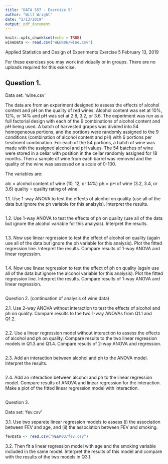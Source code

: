 ```yaml
---
title: "DATA 557 - Exercise 5"
author: "Will Wright"
date: "2/13/2019"
output: pdf_document
---
```


```r
knitr::opts_chunk$set(echo = TRUE)
wineData <- read.csv("WEEK06/wine.csv")
```

Applied Statistics and Design of Experiments
Exercise 5
February 13, 2019

For these exercises you may work individually or in groups. There are no uploads required for this exercise.

## Question 1.

Data set: ‘wine.csv’

The data are from an experiment designed to assess the effects of alcohol content and pH on the quality of red wines. Alcohol content was set at 10%, 12%, or 14% and pH was set at 2.8, 3.2, or 3.6. The experiment was run as a full factorial design with each of the 9 combinations of alcohol content and pH being used. A batch of harvested grapes was divided into 54 homogeneous portions, and the portions were randomly assigned to the 9 conditions (combination of alcohol content and pH) with 6 portions per treatment combination. For each of the 54 portions, a batch of wine was made with the assigned alcohol and pH values. The 54 batches of wine were stored in a cellar with position in the cellar randomly assigned for 18 months. Then a sample of wine from each barrel was removed and the quality of the wine was assessed on a scale of 0-100.

The variables are:

alc = alcohol content of wine (10, 12, or 14%)
ph = pH of wine (3.2, 3.4, or 3.6)
quality = quality rating of wine

1.1. Use 1-way ANOVA to test the effects of alcohol on quality (use all of the data but ignore the ph variable for this analsyis). Interpret the results.

```r

```

1.2. Use 1-way ANOVA to test the effects of ph on quality (use all of the data but ignore the alcohol variable for this analysis). Interpret the results.

```r

```

1.3. Now use linear regression to test the effect of alcohol on quality (again use all of the data but ignore the ph variable for this analysis). Plot the fitted regression line. Interpret the results. Compare results of 1-way ANOVA and linear regression.

```r

```

1.4. Now use linear regression to test the effect of ph on quality (again use all of the data but ignore the alcohol variable for this analysis). Plot the fitted regression line. Interpret the results. Compare results of 1-way ANOVA and linear regression.

```r

```

Question 2. (continuation of analysis of wine data)

2.1. Use 2-way ANOVA without interaction to test the effects of alcohol and ph on quality. Compare results to the two 1-way ANOVAs from Q1.1 and Q1.2.

```r

```

2.2. Use a linear regression model without interaction to assess the effects of alcohol and ph on quality. Compare results to the two linear regression models in Q1.3 and Q1.4.  Compare results of 2-way ANOVA and regression.

```r

```

2.3. Add an interaction between alcohol and ph to the ANOVA model. Interpret the results. 

```r

```

2.4. Add an interaction between alcohol and ph to the linear regression model. Compare results of ANOVA and linear regression for the interaction. Make a plot of the fitted linear regression model with interaction.

```r

```

Question 3.

Data set: ‘fev.csv’

3.1. Use two separate linear regression models to assess (i) the association between FEV and age, and (ii) the association between FEV and smoking.

```r
fevData <- read.csv("WEEK03/fev.csv")
```

3.2. Then fit a linear regression model with age and the smoking variable included in the same model. Interpret the results of this model and compare with the results of the two models in Q3.1.


```r

```